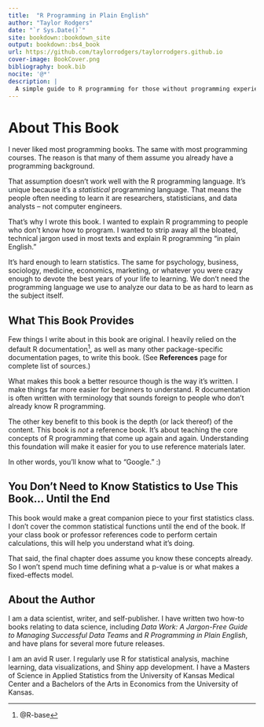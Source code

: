 ```yaml
---
title:  "R Programming in Plain English"
author: "Taylor Rodgers"
date: "`r Sys.Date()`"
site: bookdown::bookdown_site
output: bookdown::bs4_book
url: https://github.com/taylorrodgers/taylorrodgers.github.io
cover-image: BookCover.png
bibliography: book.bib
nocite: '@*'
description: |
  A simple guide to R programming for those without programming experience.
---
```


# About This Book

I never liked most programming books. The same with most programming courses. The reason is that many of them assume you already have a programming background.

That assumption doesn’t work well with the R programming language. It’s unique because it’s a *statistical* programming language. That means the people often needing to learn it are researchers, statisticians, and data analysts – not computer engineers.

That’s why I wrote this book. I wanted to explain R programming to people who don’t know how to program. I wanted to strip away all the bloated, technical jargon used in most texts and explain R programming “in plain English.”

It’s hard enough to learn statistics. The same for psychology, business, sociology, medicine, economics, marketing, or whatever you were crazy enough to devote the best years of your life to learning. We don’t need the programming language we use to analyze our data to be as hard to learn as the subject itself.

## What This Book Provides

Few things I write about in this book are original. I heavily relied on the default R documentation^[@R-base], as well as many other package-specific documentation pages, to write this book. (See **References** page for complete list of sources.)

What makes this book a better resource though is the way it's written. I make things far more easier for beginners to understand. R documentation is often written with terminology that sounds foreign to people who don't already know R programming.

The other key benefit to this book is the depth (or lack thereof) of the content. This book is *not* a reference book. It's about teaching the core concepts of R programming that come up again and again. Understanding this foundation will make it easier for you to use reference materials later. 

In other words, you'll know what to "Google." :)

## You Don’t Need to Know Statistics to Use This Book... Until the End

This book would make a great companion piece to your first statistics class. I don't cover the common statistical functions until the end of the book. If your class book or professor references code to perform certain calculations, this will help you understand what it's doing.

That said, the final chapter does assume you know these concepts already. So I won't spend much time defining what a p-value is or what makes a fixed-effects model.

## About the Author

I am a data scientist, writer, and self-publisher. I have written two how-to books relating to data science, including *Data Work: A Jargon-Free Guide to Managing Successful Data Teams* and *R Programming in Plain English*, and have plans for several more future releases.

I am an avid R user. I regularly use R for statistical analysis, machine learning, data visualizations, and Shiny app development. I have a Masters of Science in Applied Statistics from the University of Kansas Medical Center and a Bachelors of the Arts in Economics from the University of Kansas.
